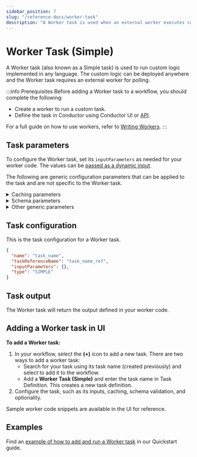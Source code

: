 ```yaml
---
sidebar_position: 7
slug: "/reference-docs/worker-task"
description: "A Worker task is used when an external worker executes custom logic."
---
```



# Worker Task (Simple)

A Worker task (also known as a Simple task) is used to run custom logic implemented in any language. The custom logic can be deployed anywhere and the Worker task requires an external worker for polling.

:::info Prerequisites
Before adding a Worker task to a workflow, you should complete the following:

- Create a worker to run a custom task.
- Define the task in Conductor using Conductor UI or [API](/reference-docs/api/metadata/creating-task-definitions).

For a full guide on how to use workers, refer to [Writing Workers](/developer-guides/using-workers).
:::

## Task parameters

To configure the Worker task, set its `inputParameters` as needed for your worker code. The values can be [passed as a dynamic input](/developer-guides/passing-inputs-to-task-in-conductor).

The following are generic configuration parameters that can be applied to the task and are not specific to the Worker task. 

<details>
<summary>Caching parameters</summary>

You can cache the task outputs using the following parameters. Refer to [Caching Task Outputs](/faqs/task-cache-output) for a full guide.

| Parameter | Description | Required/ Optional | 
| --------- | ----------- | ----------------- | 
| cacheConfig.**ttlInSecond** | The time to live in seconds, which is the duration for the output to be cached. | Required if using *cacheConfig*. |
| cacheConfig.**key** | The cache key is a unique identifier for the cached output and must be constructed exclusively from the task’s input parameters.<br/>It can be a string concatenation that contains the task’s input keys, such as `${uri}-${method}` or `re_${uri}_${method}`. | Required if using *cacheConfig*. |

</details>

<details>
<summary>Schema parameters</summary>

You can enforce input/output validation for the task using the following parameters. Refer to [Schema Validation](/developer-guides/schema-validation) for a full guide.

| Parameter | Description | Required/ Optional | 
| --------- | ----------- | ----------------- | 
| taskDefinition.**enforceSchema** | Whether to enforce schema validation for task inputs/outputs. Set to *true* to enable validation. | Optional. | 
| taskDefinition.**inputSchema** | The name and type of the input schema to be associated with the task. | Required if *enforceSchema* is set to true. | 
| taskDefinition.**outputSchema** | The name and type of the output schema to be associated with the task. | Required if *enforceSchema* is set to true.

</details>

<details>
<summary>Other generic parameters</summary> 

Here are other parameters for configuring the task behavior.

| Parameter | Description | Required/ Optional | 
| --------- | ----------- | ----------------- | 
| optional | Whether the task is optional. The default is false. <br/> <br/> If set to true, the workflow continues to the next task even if this task is in progress or fails.| Optional. | 

</details>

## Task configuration

This is the task configuration for a Worker task.

```json
{
  "name": "task_name",
  "taskReferenceName": "task_name_ref",
  "inputParameters": {},
  "type": "SIMPLE"
}
```

## Task output

The Worker task will return the output defined in your worker code.

## Adding a Worker task in UI

**To add a Worker task:**

1. In your workflow, select the **(+)** icon to add a new task. There are two ways to add a worker task:
   - Search for your task using its task name (created previously) and select to add it to the workflow.
   - Add a **Worker Task (Simple)** and enter the task name in Task Definition. This creates a new task definition.
2. Configure the task, such as its inputs, caching, schema validation, and optionality.

Sample worker code snippets are available in the UI for reference.

## Examples

Find an [example of how to add and run a Worker task](/quickstarts/write-workers) in our Quickstart guide.
